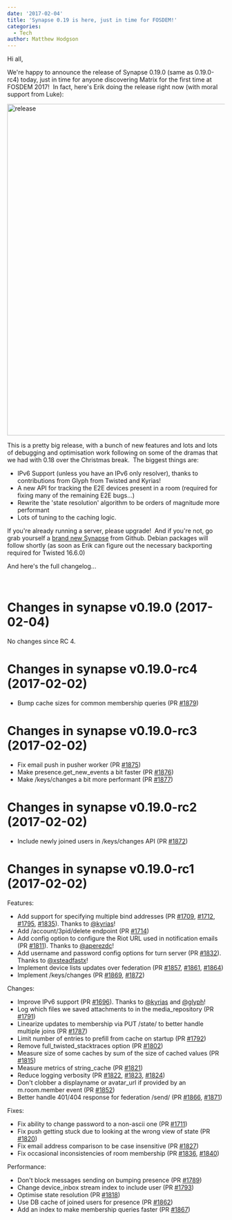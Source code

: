 ```yaml
---
date: '2017-02-04'
title: 'Synapse 0.19 is here, just in time for FOSDEM!'
categories:
  - Tech
author: Matthew Hodgson
---
```


Hi all,

We're happy to announce the release of Synapse 0.19.0 (same as 0.19.0-rc4) today, just in time for anyone discovering Matrix for the first time at FOSDEM 2017!  In fact, here's Erik doing the release right now (with moral support from Luke):

<img class="aligncenter size-large wp-image-1900" src="/blog/wp-content/uploads/2017/02/release-1024x768.jpg" alt="release" width="1024" height="768" />

This is a pretty big release, with a bunch of new features and lots and lots of debugging and optimisation work following on some of the dramas that we had with 0.18 over the Christmas break.  The biggest things are:
<ul>
 	<li>IPv6 Support (unless you have an IPv6 only resolver), thanks to contributions from Glyph from Twisted and Kyrias!</li>
 	<li>A new API for tracking the E2E devices present in a room (required for fixing many of the remaining E2E bugs...)</li>
 	<li>Rewrite the 'state resolution' algorithm to be orders of magnitude more performant</li>
 	<li>Lots of tuning to the caching logic.</li>
</ul>
If you're already running a server, please upgrade!  And if you're not, go grab yourself a <a href="https://github.com/matrix-org/synapse">brand new Synapse</a> from Github. Debian packages will follow shortly (as soon as Erik can figure out the necessary backporting required for Twisted 16.6.0)

And here's the full changelog...

&nbsp;
<div class="release-header">
<h1 class="release-title">Changes in synapse v0.19.0 (2017-02-04)</h1>
</div>
<div class="markdown-body">

No changes since RC 4.
<h1>Changes in synapse v0.19.0-rc4 (2017-02-02)</h1>
<ul>
 	<li>Bump cache sizes for common membership queries (PR <a class="issue-link js-issue-link" href="https://github.com/matrix-org/synapse/pull/1879" data-url="https://github.com/matrix-org/synapse/issues/1879" data-id="204961298" data-error-text="Failed to load issue title" data-permission-text="Issue title is private">#1879</a>)</li>
</ul>
<h1>Changes in synapse v0.19.0-rc3 (2017-02-02)</h1>
<ul>
 	<li>Fix email push in pusher worker (PR <a class="issue-link js-issue-link" href="https://github.com/matrix-org/synapse/pull/1875" data-url="https://github.com/matrix-org/synapse/issues/1875" data-id="204840617" data-error-text="Failed to load issue title" data-permission-text="Issue title is private">#1875</a>)</li>
 	<li>Make presence.get_new_events a bit faster (PR <a class="issue-link js-issue-link" href="https://github.com/matrix-org/synapse/pull/1876" data-url="https://github.com/matrix-org/synapse/issues/1876" data-id="204868725" data-error-text="Failed to load issue title" data-permission-text="Issue title is private">#1876</a>)</li>
 	<li>Make /keys/changes a bit more performant (PR <a class="issue-link js-issue-link" href="https://github.com/matrix-org/synapse/pull/1877" data-url="https://github.com/matrix-org/synapse/issues/1877" data-id="204905372" data-error-text="Failed to load issue title" data-permission-text="Issue title is private">#1877</a>)</li>
</ul>
<h1>Changes in synapse v0.19.0-rc2 (2017-02-02)</h1>
<ul>
 	<li>Include newly joined users in /keys/changes API (PR <a class="issue-link js-issue-link" href="https://github.com/matrix-org/synapse/pull/1872" data-url="https://github.com/matrix-org/synapse/issues/1872" data-id="204651600" data-error-text="Failed to load issue title" data-permission-text="Issue title is private">#1872</a>)</li>
</ul>
<h1>Changes in synapse v0.19.0-rc1 (2017-02-02)</h1>
Features:
<ul>
 	<li>Add support for specifying multiple bind addresses (PR <a class="issue-link js-issue-link" href="https://github.com/matrix-org/synapse/pull/1709" data-url="https://github.com/matrix-org/synapse/issues/1709" data-id="196299310" data-error-text="Failed to load issue title" data-permission-text="Issue title is private">#1709</a>, <a class="issue-link js-issue-link" href="https://github.com/matrix-org/synapse/pull/1712" data-url="https://github.com/matrix-org/synapse/issues/1712" data-id="196557084" data-error-text="Failed to load issue title" data-permission-text="Issue title is private">#1712</a>, <a class="issue-link js-issue-link" href="https://github.com/matrix-org/synapse/pull/1795" data-url="https://github.com/matrix-org/synapse/issues/1795" data-id="199882750" data-error-text="Failed to load issue title" data-permission-text="Issue title is private">#1795</a>, <a class="issue-link js-issue-link" href="https://github.com/matrix-org/synapse/pull/1835" data-url="https://github.com/matrix-org/synapse/issues/1835" data-id="202121261" data-error-text="Failed to load issue title" data-permission-text="Issue title is private">#1835</a>). Thanks to <a class="user-mention" href="https://github.com/kyrias">@kyrias</a>!</li>
 	<li>Add /account/3pid/delete endpoint (PR <a class="issue-link js-issue-link" href="https://github.com/matrix-org/synapse/pull/1714" data-url="https://github.com/matrix-org/synapse/issues/1714" data-id="196744832" data-error-text="Failed to load issue title" data-permission-text="Issue title is private">#1714</a>)</li>
 	<li>Add config option to configure the Riot URL used in notification emails (PR <a class="issue-link js-issue-link" title="Allow configuring the Riot URL used in notification emails" href="https://github.com/matrix-org/synapse/pull/1811" data-id="200657367" data-error-text="Failed to load issue title" data-permission-text="Issue title is private">#1811</a>). Thanks to <a class="user-mention" href="https://github.com/aperezdc">@aperezdc</a>!</li>
 	<li>Add username and password config options for turn server (PR <a class="issue-link js-issue-link" href="https://github.com/matrix-org/synapse/pull/1832" data-url="https://github.com/matrix-org/synapse/issues/1832" data-id="201858252" data-error-text="Failed to load issue title" data-permission-text="Issue title is private">#1832</a>). Thanks to <a class="user-mention" href="https://github.com/xsteadfastx">@xsteadfastx</a>!</li>
 	<li>Implement device lists updates over federation (PR <a class="issue-link js-issue-link" href="https://github.com/matrix-org/synapse/pull/1857" data-url="https://github.com/matrix-org/synapse/issues/1857" data-id="203413361" data-error-text="Failed to load issue title" data-permission-text="Issue title is private">#1857</a>, <a class="issue-link js-issue-link" href="https://github.com/matrix-org/synapse/pull/1861" data-url="https://github.com/matrix-org/synapse/issues/1861" data-id="204067531" data-error-text="Failed to load issue title" data-permission-text="Issue title is private">#1861</a>, <a class="issue-link js-issue-link" href="https://github.com/matrix-org/synapse/pull/1864" data-url="https://github.com/matrix-org/synapse/issues/1864" data-id="204251726" data-error-text="Failed to load issue title" data-permission-text="Issue title is private">#1864</a>)</li>
 	<li>Implement /keys/changes (PR <a class="issue-link js-issue-link" href="https://github.com/matrix-org/synapse/pull/1869" data-url="https://github.com/matrix-org/synapse/issues/1869" data-id="204547521" data-error-text="Failed to load issue title" data-permission-text="Issue title is private">#1869</a>, <a class="issue-link js-issue-link" href="https://github.com/matrix-org/synapse/pull/1872" data-url="https://github.com/matrix-org/synapse/issues/1872" data-id="204651600" data-error-text="Failed to load issue title" data-permission-text="Issue title is private">#1872</a>)</li>
</ul>
Changes:
<ul>
 	<li>Improve IPv6 support (PR <a class="issue-link js-issue-link" href="https://github.com/matrix-org/synapse/pull/1696" data-url="https://github.com/matrix-org/synapse/issues/1696" data-id="195001361" data-error-text="Failed to load issue title" data-permission-text="Issue title is private">#1696</a>). Thanks to <a class="user-mention" href="https://github.com/kyrias">@kyrias</a> and <a class="user-mention" href="https://github.com/glyph">@glyph</a>!</li>
 	<li>Log which files we saved attachments to in the media_repository (PR <a class="issue-link js-issue-link" href="https://github.com/matrix-org/synapse/pull/1791" data-url="https://github.com/matrix-org/synapse/issues/1791" data-id="199834508" data-error-text="Failed to load issue title" data-permission-text="Issue title is private">#1791</a>)</li>
 	<li>Linearize updates to membership via PUT /state/ to better handle multiple joins (PR <a class="issue-link js-issue-link" href="https://github.com/matrix-org/synapse/pull/1787" data-url="https://github.com/matrix-org/synapse/issues/1787" data-id="199625078" data-error-text="Failed to load issue title" data-permission-text="Issue title is private">#1787</a>)</li>
 	<li>Limit number of entries to prefill from cache on startup (PR <a class="issue-link js-issue-link" href="https://github.com/matrix-org/synapse/pull/1792" data-url="https://github.com/matrix-org/synapse/issues/1792" data-id="199837759" data-error-text="Failed to load issue title" data-permission-text="Issue title is private">#1792</a>)</li>
 	<li>Remove full_twisted_stacktraces option (PR <a class="issue-link js-issue-link" href="https://github.com/matrix-org/synapse/pull/1802" data-url="https://github.com/matrix-org/synapse/issues/1802" data-id="200333064" data-error-text="Failed to load issue title" data-permission-text="Issue title is private">#1802</a>)</li>
 	<li>Measure size of some caches by sum of the size of cached values (PR <a class="issue-link js-issue-link" href="https://github.com/matrix-org/synapse/pull/1815" data-url="https://github.com/matrix-org/synapse/issues/1815" data-id="201019660" data-error-text="Failed to load issue title" data-permission-text="Issue title is private">#1815</a>)</li>
 	<li>Measure metrics of string_cache (PR <a class="issue-link js-issue-link" href="https://github.com/matrix-org/synapse/pull/1821" data-url="https://github.com/matrix-org/synapse/issues/1821" data-id="201347397" data-error-text="Failed to load issue title" data-permission-text="Issue title is private">#1821</a>)</li>
 	<li>Reduce logging verbosity (PR <a class="issue-link js-issue-link" href="https://github.com/matrix-org/synapse/pull/1822" data-url="https://github.com/matrix-org/synapse/issues/1822" data-id="201347914" data-error-text="Failed to load issue title" data-permission-text="Issue title is private">#1822</a>, <a class="issue-link js-issue-link" href="https://github.com/matrix-org/synapse/pull/1823" data-url="https://github.com/matrix-org/synapse/issues/1823" data-id="201350918" data-error-text="Failed to load issue title" data-permission-text="Issue title is private">#1823</a>, <a class="issue-link js-issue-link" href="https://github.com/matrix-org/synapse/pull/1824" data-url="https://github.com/matrix-org/synapse/issues/1824" data-id="201351456" data-error-text="Failed to load issue title" data-permission-text="Issue title is private">#1824</a>)</li>
 	<li>Don't clobber a displayname or avatar_url if provided by an m.room.member event (PR <a class="issue-link js-issue-link" href="https://github.com/matrix-org/synapse/pull/1852" data-url="https://github.com/matrix-org/synapse/issues/1852" data-id="202898869" data-error-text="Failed to load issue title" data-permission-text="Issue title is private">#1852</a>)</li>
 	<li>Better handle 401/404 response for federation /send/ (PR <a class="issue-link js-issue-link" href="https://github.com/matrix-org/synapse/pull/1866" data-url="https://github.com/matrix-org/synapse/issues/1866" data-id="204298485" data-error-text="Failed to load issue title" data-permission-text="Issue title is private">#1866</a>, <a class="issue-link js-issue-link" href="https://github.com/matrix-org/synapse/pull/1871" data-url="https://github.com/matrix-org/synapse/issues/1871" data-id="204619103" data-error-text="Failed to load issue title" data-permission-text="Issue title is private">#1871</a>)</li>
</ul>
Fixes:
<ul>
 	<li>Fix ability to change password to a non-ascii one (PR <a class="issue-link js-issue-link" href="https://github.com/matrix-org/synapse/pull/1711" data-url="https://github.com/matrix-org/synapse/issues/1711" data-id="196303488" data-error-text="Failed to load issue title" data-permission-text="Issue title is private">#1711</a>)</li>
 	<li>Fix push getting stuck due to looking at the wrong view of state (PR <a class="issue-link js-issue-link" href="https://github.com/matrix-org/synapse/pull/1820" data-url="https://github.com/matrix-org/synapse/issues/1820" data-id="201302378" data-error-text="Failed to load issue title" data-permission-text="Issue title is private">#1820</a>)</li>
 	<li>Fix email address comparison to be case insensitive (PR <a class="issue-link js-issue-link" href="https://github.com/matrix-org/synapse/pull/1827" data-url="https://github.com/matrix-org/synapse/issues/1827" data-id="201573837" data-error-text="Failed to load issue title" data-permission-text="Issue title is private">#1827</a>)</li>
 	<li>Fix occasional inconsistencies of room membership (PR <a class="issue-link js-issue-link" href="https://github.com/matrix-org/synapse/pull/1836" data-url="https://github.com/matrix-org/synapse/issues/1836" data-id="202122666" data-error-text="Failed to load issue title" data-permission-text="Issue title is private">#1836</a>, <a class="issue-link js-issue-link" href="https://github.com/matrix-org/synapse/pull/1840" data-url="https://github.com/matrix-org/synapse/issues/1840" data-id="202175956" data-error-text="Failed to load issue title" data-permission-text="Issue title is private">#1840</a>)</li>
</ul>
Performance:
<ul>
 	<li>Don't block messages sending on bumping presence (PR <a class="issue-link js-issue-link" href="https://github.com/matrix-org/synapse/pull/1789" data-url="https://github.com/matrix-org/synapse/issues/1789" data-id="199812171" data-error-text="Failed to load issue title" data-permission-text="Issue title is private">#1789</a>)</li>
 	<li>Change device_inbox stream index to include user (PR <a class="issue-link js-issue-link" href="https://github.com/matrix-org/synapse/pull/1793" data-url="https://github.com/matrix-org/synapse/issues/1793" data-id="199845292" data-error-text="Failed to load issue title" data-permission-text="Issue title is private">#1793</a>)</li>
 	<li>Optimise state resolution (PR <a class="issue-link js-issue-link" title=" Optimise state resolution" href="https://github.com/matrix-org/synapse/pull/1818" data-id="201285644" data-error-text="Failed to load issue title" data-permission-text="Issue title is private">#1818</a>)</li>
 	<li>Use DB cache of joined users for presence (PR <a class="issue-link js-issue-link" href="https://github.com/matrix-org/synapse/pull/1862" data-url="https://github.com/matrix-org/synapse/issues/1862" data-id="204068613" data-error-text="Failed to load issue title" data-permission-text="Issue title is private">#1862</a>)</li>
 	<li>Add an index to make membership queries faster (PR <a class="issue-link js-issue-link" href="https://github.com/matrix-org/synapse/pull/1867" data-url="https://github.com/matrix-org/synapse/issues/1867" data-id="204327354" data-error-text="Failed to load issue title" data-permission-text="Issue title is private">#1867</a>)</li>
</ul>
</div>